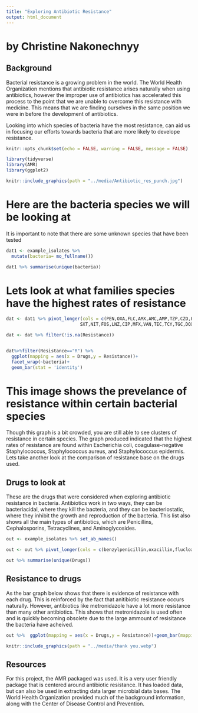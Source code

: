 ```yaml
---
title: "Exploring Antibiotic Resistance"
output: html_document
---
```


# by Christine Nakonechnyy

## Background
Bacterial resistance is a growing problem in the world. The World Health Organization mentions that antibiotic resistance arises naturally when using antibiotics, however the improper use of antibiotics has accelerated this process to the point that we are unable to overcome this resistance with medicine. This means that we are finding ourselves in the same position we were in before the development of antibiotics.

Looking into which species of bacteria have the most resistance, can aid us in focusing our efforts towards bacteria that are more likely to develope resistance.


```r
knitr::opts_chunk$set(echo = FALSE, warning = FALSE, message = FALSE)

library(tidyverse)
library(AMR)
library(ggplot2)

```

```r
knitr::include_graphics(path = "../media/Antibiotic_res_punch.jpg")
```
# Here are the bacteria species we will be looking at

It is important to note that there are some unknown species that have been tested

```r
dat1 <- example_isolates %>%
  mutate(bacteria= mo_fullname()) 

dat1 %>% summarise(unique(bacteria))

```

# Lets look at what families species have the highest rates of resistance


```r


dat <- dat1 %>% pivot_longer(cols = c(PEN,OXA,FLC,AMX,AMC,AMP,TZP,CZO,FEP,CXM,FOX,CTX,CAZ,CRO,GEN,TOB,AMK,KAN,TMP,
                            SXT,NIT,FOS,LNZ,CIP,MFX,VAN,TEC,TCY,TGC,DOX,ERY,CLI,AZM,IPM,MEM,MTR,CHL,COL,MUP,RIF), names_to = "Drugs", values_to = "Resistance")

dat <- dat %>% filter(!is.na(Resistance))


dat%>%filter(Resistance=="R") %>% 
  ggplot(mapping = aes(x = Drugs,y = Resistance))+
  facet_wrap(~bacteria)+
  geom_bar(stat = 'identity')

```


# This image shows the prevelance of resistance within certain bacterial species

Though this graph is a bit crowded, you are still able to see clusters of resistance in certain species. The graph produced indicated that the highest rates of resistance are found within Escherichia coli, coagulase-negative Staphylococcus, Staphylococcus aureus, and Staphylococcus epidermis. Lets take another look at the comparison of resistance base on the drugs used.



## Drugs to look at
These are the drugs that were considered when exploring antibiotic resistance in bacteria. Antibiotics work in two ways, they can be bacteriacidal, where they kill the bacteria, and they can be bacteriostatic, where they inhibit the growth and reproduction of the bacteria. This list also shows all the main types of antibiotics, which are Penicillins, Cephalosporins, Tetracyclines, and Aminoglycosides. 
```r

out <- example_isolates %>% set_ab_names()

out <- out %>% pivot_longer(cols = c(benzylpenicillin,oxacillin,flucloxacillin,amoxicillin,amoxicillin_clavulanic_acid,ampicillin,piperacillin_tazobactam,cefazolin,cefepime,cefuroxime,cefoxitin,cefotaxime,ceftazidime,ceftriaxone,gentamicin,tobramycin,amikacin,kanamycin,trimethoprim,trimethoprim_sulfamethoxazole,nitrofurantoin,fosfomycin,linezolid,ciprofloxacin,moxifloxacin,vancomycin,teicoplanin,tetracycline,tigecycline,doxycycline,erythromycin,clindamycin,azithromycin,imipenem,meropenem,metronidazole,chloramphenicol,colistin,mupirocin,rifampicin),names_to = "Drugs",values_to = "Resistance")

out %>% summarise(unique(Drugs))

```
## Resistance to drugs

As the bar graph below shows that there is evidence of resistance with each drug. This is reinforced by the fact that anitibiotic resistance occurs naturally. However, antibiotics like metronidazole have a lot more resistance than many other antibiotics. This shows that metronidazole is used often and is quickly becoming obsolete due to the large ammount of resisitance the bacteria have acheived.

```r
out %>%  ggplot(mapping = aes(x = Drugs,y = Resistance))+geom_bar(mapping = aes(reorder(x=Drugs,-Resistance)),stat = 'identity')+theme(axis.text.x = element_text(angle = 90))

```

```r
knitr::include_graphics(path = "../media/thank you.webp")
```

## Resources
For this project, the AMR packaged was used. It is a very user friendly package that is centered around antibiotic resistance. It has loaded data, but can also be used in extracting data larger microbial data bases. 
The World Health Organization provided much of the background information, along with the Center of Disease Control and Prevention.